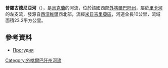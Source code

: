 '''普羅古德尼亞河'''（{{lang-uk|Прогудня}}），是[[烏克蘭|烏克蘭]]的河流，位於該國西部[[外喀爾巴阡州|外喀爾巴阡州]]，屬於[[里卡河_(蒂薩河支流)|里卡河]]的左支流，發源自[[西涅維爾_(米日吉里亞區)|西涅維爾]]西北部，流經[[米日吉里亞區|米日吉里亞區]]，河道全長10公里，流域面積23.2平方公里。

==參考資料==
* [https://web.archive.org/web/20131005022808/http://do.gendocs.ru/docs/index-29520.html?page=29 Прогудня]

{{DEFAULTSORT:Прогудня}}
[[Category:外喀爾巴阡州河流|Category:外喀爾巴阡州河流]]


{{Ukraine-river-stub}}